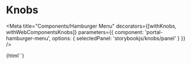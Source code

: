 

<!-- @see https://github.com/open-wc/open-wc/edit/master/packages/demoing-storybook/demo/stories/withWebComponentsKnobs.stories.mdx -->

# Knobs

<Meta
  title="Components/Hamburger Menu"
  decorators={[withKnobs, withWebComponentsKnobs]}
  parameters={{ component: 'portal-hamburger-menu', options: { selectedPanel: 'storybookjs/knobs/panel' } }}
/>

<Preview>
  <Story name="Knobs">{html`<portal-hamburger-menu></portal-hamburger-menu>`}</Story>
</Preview>
